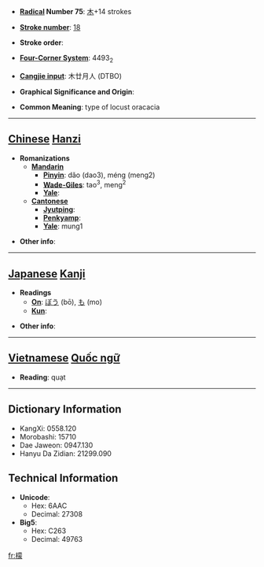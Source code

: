* '''[[Wiktionary:Chinese radical index| Radical]] Number 75''': [[Wiktionary:Chinese radical index 木|木]]+14 strokes

* '''[[Wiktionary:Chinese total strokes index|Stroke number]]''': [[Wiktionary:Chinese total strokes index 18|18]]

* '''Stroke order''': 

* '''[[Wiktionary:Chinese four corner index|Four-Corner System]]''': 4493<sub>2</sub>

* '''[[Wiktionary:Chinese Cangjie index|Cangjie input]]''': 木廿月人 (DTBO)

* '''Graphical Significance and Origin''': 

* '''Common Meaning''': type of locust oracacia

----

== [[Chinese]] [[Hanzi]] ==

* '''Romanizations'''
** '''[[Mandarin]]'''
*** '''[[Pinyin]]''': dǎo (dao3), méng (meng2)
*** '''[[Wade-Giles]]''': tao<sup>3</sup>, meng<sup>2</sup>
*** '''[[Yale]]''': 
** '''[[Cantonese]]'''
*** '''[[Jyutping]]''':
*** '''[[Penkyamp]]''': 
*** '''[[Yale]]''': mung1

* '''Other info''': 

----

== [[Japanese]] [[Kanji]] ==

* '''Readings'''
** '''[[On]]''': [[ぼう]] (bō), [[も]] (mo)
** '''[[Kun]]''': 

* '''Other info''':  


----

== [[Vietnamese]] [[Quốc ngữ]] ==

* '''Reading''': quạt

----

== Dictionary Information ==

* KangXi: 0558.120
* Morobashi: 15710
* Dae Jaweon: 0947.130
* Hanyu Da Zidian: 21299.090

== Technical Information ==

* '''Unicode''':
** Hex: 6AAC
** Decimal: 27308
* '''Big5''':
** Hex: C263
** Decimal: 49763

[[fr:檬]]